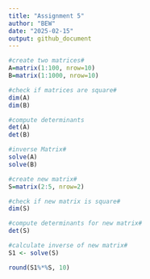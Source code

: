 ```yaml
---
title: "Assignment 5"
author: "BEW"
date: "2025-02-15"
output: github_document
---
```


```r
#create two matrices#
A=matrix(1:100, nrow=10)
B=matrix(1:1000, nrow=10)
```


```r
#check if matrices are square#
dim(A)
dim(B)

#compute determinants
det(A)
det(B)

#inverse Matrix#
solve(A)
solve(B)
```


```r
#create new matrix#
S=matrix(2:5, nrow=2)

#check if new matrix is square#
dim(S)

#compute determinants for new matrix#
det(S)

#calculate inverse of new matrix#
S1 <- solve(S)

round(S1%*%S, 10)
```

